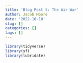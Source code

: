 ```yaml
---
title: 'Blog Post 5: The Air War'
author: Jacob Moore
date: '2022-10-10'
slug: []
categories: []
tags: []
---
```


```r
library(tidyverse)
library(sf)
library(lubridate)

```